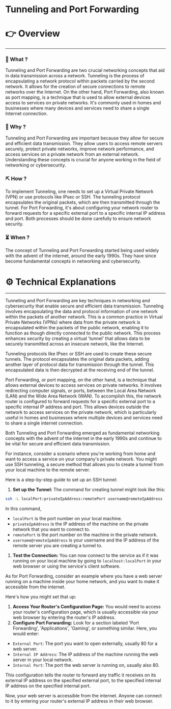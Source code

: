 # Tunneling and Port Forwarding


# 👉 Overview

---

### 👀 What ?

Tunneling and Port Forwarding are two crucial networking concepts that aid in data transmission across a network. Tunneling is the process of encapsulating a network protocol within packets carried by the second network. It allows for the creation of secure connections to remote networks over the Internet. On the other hand, Port Forwarding, also known as port mapping, is a technique that is used to allow external devices access to services on private networks. It's commonly used in homes and businesses where many devices and services need to share a single Internet connection.


### 🧐 Why ?

Tunneling and Port Forwarding are important because they allow for secure and efficient data transmission. They allow users to access remote servers securely, protect private networks, improve network performance, and access services on a private network from an external network. Understanding these concepts is crucial for anyone working in the field of networking or cybersecurity.


### ⛏️ How ?

To implement Tunneling, one needs to set up a Virtual Private Network (VPN) or use protocols like IPsec or SSH. The tunneling protocol encapsulates the original packets, which are then transmitted through the tunnel. For Port Forwarding, it's about configuring your network router to forward requests for a specific external port to a specific internal IP address and port. Both processes should be done carefully to ensure network security.


### ⏳ When ?

The concept of Tunneling and Port Forwarding started being used widely with the advent of the internet, around the early 1990s. They have since become fundamental concepts in networking and cybersecurity.


# ⚙️ Technical Explanations

---

Tunneling and Port Forwarding are key techniques in networking and cybersecurity that enable secure and efficient data transmission. Tunneling involves encapsulating the data and protocol information of one network within the packets of another network. This is a common practice in Virtual Private Networks (VPNs) where data from the private network is encapsulated within the packets of the public network, enabling it to function as though directly connected to the public network. This process enhances security by creating a virtual 'tunnel' that allows data to be securely transmitted across an insecure network, like the Internet.

Tunneling protocols like IPsec or SSH are used to create these secure tunnels. The protocol encapsulates the original data packets, adding another layer of protocol data for transmission through the tunnel. This encapsulated data is then decrypted at the receiving end of the tunnel.

Port Forwarding, or port mapping, on the other hand, is a technique that allows external devices to access services on private networks. It involves redirecting computer signals, or ports, between the Local Area Network (LAN) and the Wide Area Network (WAN). To accomplish this, the network router is configured to forward requests for a specific external port to a specific internal IP address and port. This allows devices outside the network to access services on the private network, which is particularly useful in homes and businesses where multiple devices and services need to share a single internet connection.

Both Tunneling and Port Forwarding emerged as fundamental networking concepts with the advent of the internet in the early 1990s and continue to be vital for secure and efficient data transmission.

For instance, consider a scenario where you're working from home and want to access a service on your company's private network. You might use SSH tunneling, a secure method that allows you to create a tunnel from your local machine to the remote server.

Here is a step-by-step guide to set up an SSH tunnel:

1. **Set up the Tunnel:** The command for creating tunnel might look like this:

```bash
ssh -L localPort:privateIpAddress:remotePort username@remoteIpAddress

```

In this command,

- `localPort` is the port number on your local machine.
- `privateIpAddress` is the IP address of the machine on the private network that you want to connect to.
- `remotePort` is the port number on the machine in the private network.
- `username@remoteIpAddress` is your username and the IP address of the remote server you are creating a tunnel to.
1. **Test the Connection:** You can now connect to the service as if it was running on your local machine by going to `localhost:localPort` in your web browser or using the service's client software.

As for Port Forwarding, consider an example where you have a web server running on a machine inside your home network, and you want to make it accessible from the internet.

Here's how you might set that up:

1. **Access Your Router's Configuration Page:** You would need to access your router's configuration page, which is usually accessible via your web browser by entering the router's IP address.
2. **Configure Port Forwarding:** Look for a section labeled 'Port Forwarding', 'Applications', 'Gaming', or something similar. Here, you would enter:
- `External Port`: The port you want to open externally, usually 80 for a web server.
- `Internal IP Address`: The IP address of the machine running the web server in your local network.
- `Internal Port`: The port the web server is running on, usually also 80.

This configuration tells the router to forward any traffic it receives on its external IP address on the specified external port, to the specified internal IP address on the specified internal port.

Now, your web server is accessible from the internet. Anyone can connect to it by entering your router's external IP address in their web browser.

